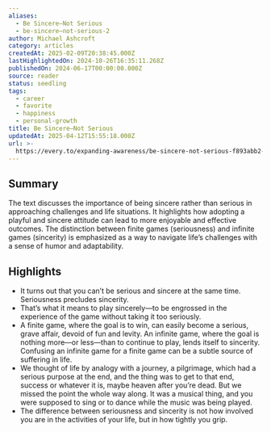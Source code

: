 ```yaml
---
aliases:
  - Be Sincere—Not Serious
  - be-sincere—not-serious-2
author: Michael Ashcroft
category: articles
createdAt: 2025-02-09T20:38:45.000Z
lastHighlightedOn: 2024-10-26T16:35:11.268Z
publishedOn: 2024-06-17T00:00:00.000Z
source: reader
status: seedling
tags:
  - career
  - favorite
  - happiness
  - personal-growth
title: Be Sincere—Not Serious
updatedAt: 2025-04-12T15:55:18.000Z
url: >-
  https://every.to/expanding-awareness/be-sincere-not-serious-f893abb2-535e-4ddd-8c57-ca045e84c509
---
```

## Summary

The text discusses the importance of being sincere rather than serious in approaching challenges and life situations. It highlights how adopting a playful and sincere attitude can lead to more enjoyable and effective outcomes. The distinction between finite games (seriousness) and infinite games (sincerity) is emphasized as a way to navigate life’s challenges with a sense of humor and adaptability.

## Highlights

- It turns out that you can’t be serious and sincere at the same time. Seriousness precludes sincerity.
- That’s what it means to play sincerely—to be engrossed in the experience of the game without taking it too seriously.
- A finite game, where the goal is to win, can easily become a serious, grave affair, devoid of fun and levity. An infinite game, where the goal is nothing more—or less—than to continue to play, lends itself to sincerity. Confusing an infinite game for a finite game can be a subtle source of suffering in life.
- We thought of life by analogy with a journey, a pilgrimage, which had a serious purpose at the end, and the thing was to get to that end, success or whatever it is, maybe heaven after you’re dead. But we missed the point the whole way along. It was a musical thing, and you were supposed to sing or to dance while the music was being played.
- The difference between seriousness and sincerity is not how involved you are in the activities of your life, but in how tightly you grip.
